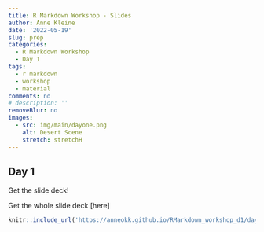 ```yaml
---
title: R Markdown Workshop - Slides 
author: Anne Kleine
date: '2022-05-19'
slug: prep
categories:
  - R Markdown Workshop
  - Day 1
tags:
  - r markdown 
  - workshop 
  - material
comments: no
# description: ''
removeBlur: no
images:
  - src: img/main/dayone.png
    alt: Desert Scene
    stretch: stretchH
---
```


## Day 1


Get the slide deck! 


Get the whole slide deck [here]
```r
knitr::include_url('https://anneokk.github.io/RMarkdown_workshop_d1/day_one.html#1') 
```
